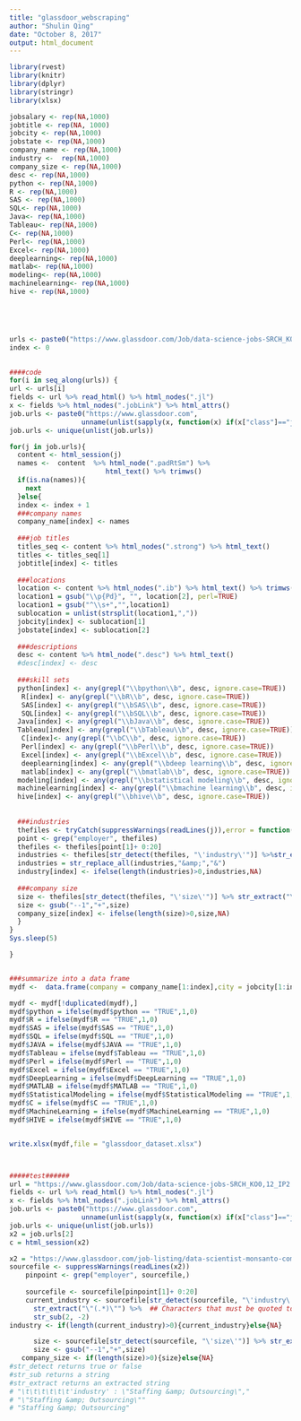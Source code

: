 ```yaml
---
title: "glassdoor_webscraping"
author: "Shulin Qing"
date: "October 8, 2017"
output: html_document
---
```


```r
library(rvest)
library(knitr)
library(dplyr)
library(stringr)
library(xlsx)

jobsalary <- rep(NA,1000)
jobtitle <- rep(NA, 1000)
jobcity <- rep(NA,1000)
jobstate <- rep(NA,1000)
company_name <- rep(NA,1000)
industry <-  rep(NA,1000)
company_size <- rep(NA,1000)
desc <- rep(NA,1000)
python <- rep(NA,1000)
R <- rep(NA,1000)
SAS <- rep(NA,1000)
SQL<- rep(NA,1000)
Java<- rep(NA,1000)
Tableau<- rep(NA,1000)
C<- rep(NA,1000)
Perl<- rep(NA,1000)
Excel<- rep(NA,1000)
deeplearning<- rep(NA,1000)
matlab<- rep(NA,1000)
modeling<- rep(NA,1000)
machinelearning<- rep(NA,1000)
hive <- rep(NA,1000)





urls <- paste0("https://www.glassdoor.com/Job/data-science-jobs-SRCH_KO0,12_IP", 1:30,".htm")
index <- 0

    
####code
for(i in seq_along(urls)) {
url <- urls[i]
fields <- url %>% read_html() %>% html_nodes(".jl")
x <- fields %>% html_nodes(".jobLink") %>% html_attrs()
job.urls <- paste0("https://www.glassdoor.com",
                  unname(unlist(sapply(x, function(x) if(x["class"]=="jobLink") x["href"]))))
job.urls <- unique(unlist(job.urls))

for(j in job.urls){
  content <- html_session(j)
  names <-  content  %>% html_node(".padRtSm") %>% 
                        html_text() %>% trimws()
  if(is.na(names)){
    next
  }else{
  index <- index + 1
  ###company names
  company_name[index] <- names
  
  ###job titles
  titles_seq <- content %>% html_nodes(".strong") %>% html_text()
  titles <- titles_seq[1]
  jobtitle[index] <- titles
  
  ###locations
  location <- content %>% html_nodes(".ib") %>% html_text() %>% trimws()
  location1 = gsub("\\p{Pd}", "", location[2], perl=TRUE)
  location1 = gsub("^\\s+","",location1)
  sublocation = unlist(strsplit(location1,","))
  jobcity[index] <- sublocation[1]
  jobstate[index] <- sublocation[2]
  
  ###descriptions
  desc <- content %>% html_node(".desc") %>% html_text()
  #desc[index] <- desc
  
  ###skill sets
  python[index] <- any(grepl("\\bpython\\b", desc, ignore.case=TRUE))
   R[index] <- any(grepl("\\bR\\b", desc, ignore.case=TRUE))
   SAS[index] <- any(grepl("\\bSAS\\b", desc, ignore.case=TRUE))
   SQL[index] <- any(grepl("\\bSQL\\b", desc, ignore.case=TRUE))
  Java[index] <- any(grepl("\\bJava\\b", desc, ignore.case=TRUE))
  Tableau[index] <- any(grepl("\\bTableau\\b", desc, ignore.case=TRUE))
   C[index]<- any(grepl("\\bC\\b", desc, ignore.case=TRUE))
   Perl[index] <- any(grepl("\\bPerl\\b", desc, ignore.case=TRUE))
   Excel[index] <- any(grepl("\\bExcel\\b", desc, ignore.case=TRUE))
   deeplearning[index] <- any(grepl("\\bdeep learning\\b", desc, ignore.case=TRUE))
   matlab[index] <- any(grepl("\\bmatlab\\b", desc, ignore.case=TRUE))
  modeling[index] <- any(grepl("\\bstatistical modeling\\b", desc, ignore.case=TRUE))
  machinelearning[index] <- any(grepl("\\bmachine learning\\b", desc, ignore.case=TRUE))
  hive[index] <- any(grepl("\\bhive\\b", desc, ignore.case=TRUE))
  
  
  ###industries
  thefiles <- tryCatch(suppressWarnings(readLines(j)),error = function(e){cat("ERROR:",conditionMessage(e),"\n")})
  point <- grep("employer", thefiles)
  thefiles <- thefiles[point[1]+ 0:20]
  industries <- thefiles[str_detect(thefiles, "\'industry\'")] %>%str_extract("\"(.*)\"") %>% str_sub(2,-2)
  industries = str_replace_all(industries,"&amp;","&")
  industry[index] <- ifelse(length(industries)>0,industries,NA)
  
  ###company size
  size <- thefiles[str_detect(thefiles, "\'size\'")] %>% str_extract("\"(.*)\"")%>% str_sub(2, -2)
  size <- gsub("--1","+",size)
  company_size[index] <- ifelse(length(size)>0,size,NA)
  }
}
Sys.sleep(5)

}


###summarize into a data frame
mydf <-  data.frame(company = company_name[1:index],city = jobcity[1:index],state = jobstate[1:index],jobtitle = jobtitle[1:index],industry = industry[1:index], companysize = company_size[1:index],python = python[1:index],R = R[1:index],SAS = SAS[1:index],SQL = SQL[1:index],JAVA = Java[1:index],Tableau = Tableau[1:index],C = C[1:index], Perl = Perl[1:index],Excel = Excel[1:index],DeepLearning = deeplearning[1:index],MATLAB = matlab[1:index],StatisticalModeling = modeling[1:index],MachineLearning  = machinelearning[1:index],HIVE = hive[1:index])

mydf <- mydf[!duplicated(mydf),]
mydf$python = ifelse(mydf$python == "TRUE",1,0)
mydf$R = ifelse(mydf$R == "TRUE",1,0)
mydf$SAS = ifelse(mydf$SAS == "TRUE",1,0)
mydf$SQL = ifelse(mydf$SQL == "TRUE",1,0)
mydf$JAVA = ifelse(mydf$JAVA == "TRUE",1,0)
mydf$Tableau = ifelse(mydf$Tableau == "TRUE",1,0)
mydf$Perl = ifelse(mydf$Perl == "TRUE",1,0)
mydf$Excel = ifelse(mydf$Excel == "TRUE",1,0)
mydf$DeepLearning = ifelse(mydf$DeepLearning == "TRUE",1,0)
mydf$MATLAB = ifelse(mydf$MATLAB == "TRUE",1,0)
mydf$StatisticalModeling = ifelse(mydf$StatisticalModeling == "TRUE",1,0)
mydf$C = ifelse(mydf$C == "TRUE",1,0)
mydf$MachineLearning = ifelse(mydf$MachineLearning == "TRUE",1,0)
mydf$HIVE = ifelse(mydf$HIVE == "TRUE",1,0)


write.xlsx(mydf,file = "glassdoor_dataset.xlsx")



#####test######
url = "https://www.glassdoor.com/Job/data-science-jobs-SRCH_KO0,12_IP2.htm"
fields <- url %>% read_html() %>% html_nodes(".jl")
x <- fields %>% html_nodes(".jobLink") %>% html_attrs()
job.urls <- paste0("https://www.glassdoor.com",
                  unname(unlist(sapply(x, function(x) if(x["class"]=="jobLink") x["href"]))))
job.urls <- unique(unlist(job.urls))
x2 = job.urls[2]
c = html_session(x2)

x2 = "https://www.glassdoor.com/job-listing/data-scientist-monsanto-company-JV_IC1131270_KO0,14_KE15,31.htm?jl=2466042782&ctt=1507507147139"
sourcefile <- suppressWarnings(readLines(x2))
    pinpoint <- grep("employer", sourcefile,)
    
    sourcefile <- sourcefile[pinpoint[1]+ 0:20]
    current_industry <- sourcefile[str_detect(sourcefile, "\'industry\'")] %>%
      str_extract("\"(.*)\"") %>%  ## Characters that must be quoted to be treated as literals
      str_sub(2, -2)
industry <- if(length(current_industry)>0){current_industry}else{NA}

      size <- sourcefile[str_detect(sourcefile, "\'size\'")] %>% str_extract("\"(.*)\"")%>% str_sub(2, -2)
      size <- gsub("--1","+",size)
   company_size <- if(length(size)>0){size}else{NA}
#str_detect returns true or false
#str_sub returns a string
#str_extract returns an extracted string
# "\t\t\t\t\t\t'industry' : \"Staffing &amp; Outsourcing\","
# "\"Staffing &amp; Outsourcing\""
# "Staffing &amp; Outsourcing"



```
